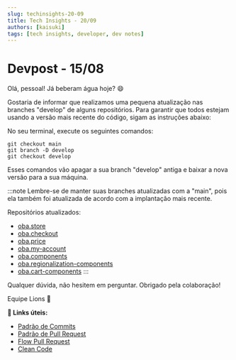 ```yaml
---
slug: techinsights-20-09
title: Tech Insights - 20/09
authors: [kaisuki]
tags: [tech insights, developer, dev notes]
---
```


# Devpost - 15/08
Olá, pessoal! Já beberam água hoje? 😄

Gostaria de informar que realizamos uma pequena atualização nas branches "develop" de alguns repositórios. Para garantir que todos estejam usando a versão mais recente do código, sigam as instruções abaixo:

No seu terminal, execute os seguintes comandos:
~~~
git checkout main
git branch -D develop
git checkout develop
~~~

Esses comandos vão apagar a sua branch "develop" antiga e baixar a nova versão para a sua máquina.

:::note
Lembre-se de manter suas branches atualizadas com a "main", pois ela também foi atualizada de acordo com a implantação mais recente.

Repositórios atualizados:
- [oba.store](https://github.com/ObaHortifrutiDeveloper/oba.store)
- [oba.checkout](https://github.com/ObaHortifrutiDeveloper/oba.checkout)
- [oba.price](https://github.com/ObaHortifrutiDeveloper/oba.price)
- [oba.my-account](https://github.com/ObaHortifrutiDeveloper/oba.my-account)
- [oba.components](https://github.com/ObaHortifrutiDeveloper/oba.components)
- [oba.regionalization-components](https://github.com/ObaHortifrutiDeveloper/oba.regionalization-components)
- [oba.cart-components](https://github.com/ObaHortifrutiDeveloper/oba.cart-components)
:::

Qualquer dúvida, não hesitem em perguntar. Obrigado pela colaboração!

Equipe Lions 🦁

**:memo: Links úteis:**
- [Padrão de Commits](https://github.com/ObaHortifrutiDeveloper/.github/blob/main/profile/commits/index.md)
- [Padrão de Pull Request](https://github.com/ObaHortifrutiDeveloper/.github/blob/main/profile/pullrequest/index.md)
- [Flow Pull Request](https://github.com/ObaHortifrutiDeveloper/.github/blob/main/profile/flowpr/index.md) <br/>
- [Clean Code](https://github.com/ObaHortifrutiDeveloper/.github/blob/main/profile/cleancode/index.md) <br/>
